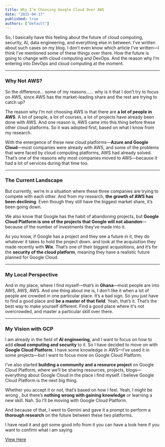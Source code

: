 ```yaml
---
title: Why I’m Choosing Google Cloud Over AWS
date: "2025-04-17"
published: true
authors: ["default"]
---
```


So, I basically have this feeling about the future of cloud computing, security, AI, data engineering, and everything else in between. I’ve written about such cases on my blog. I don’t even know which article I’ve written—I think I’ve mentioned some of these things over there. How the future is going to change with cloud computing and DevOps. And the reason why I’m entering into DevOps and cloud computing at the moment.

---

### Why Not AWS?

So the difference... some of my reasons...... why is it that  I don’t try to focus on AWS, since AWS has the market-leading share and the rest are trying to catch up?

The reason why I’m not choosing AWS is that there are **a lot of people in AWS**. A lot of people, a lot of courses, a lot of projects have already been done with AWS. And one reason is, AWS came into this thing before these other cloud platforms. So it was adopted first, based on what I know from my research.

With the emergence of these new cloud platforms—**Azure and Google Cloud**—most companies were already with AWS, and some of the problems that were faced by cloud computing platforms, AWS had already solved. That’s one of the reasons why most companies moved to AWS—because it had a lot of services during that time too.

---

### The Current Landscape

But currently, we’re in a situation where these three companies are trying to compete with each other. And from my research, **the growth of AWS has been declining**. Even though they still have the biggest market share, it’s been going down.

We also know that Google has the habit of abandoning projects, but **Google Cloud Platform is one of the projects that Google will not abandon**—because of the number of investments they’ve made into it. 

As you know, if Google has a project and they see a future in it, they do whatever it takes to hold the project down. and look at the acquisition they made recently with **Wix**. That’s one of their biggest acquisitions, and it’s for the **security of the cloud platform**, meaning they have a realistic future planned for Google Cloud.

---

### My Local Perspective

And in my place, where I find myself—that’s in **Ghana**—most people are into AWS, AWS, AWS. And one thing about me is, I don’t like it when a lot of people are crowded in one particular place. It’s a bad sign. So you just have to find a good place and **be a master of that field**. Yeah, that’s it. That’s the best way to make yourself different. Find a good place where it's not overcrowded, and master a particular skill over there.

---

### My Vision with GCP

I am already in the field of **AI engineering**, and I want to focus on how to add **cloud computing and security** to it. So I have decided to move on with **Google Cloud Platform**. I have some knowledge in AWS—I’ve used it in some projects—but I want to focus more on Google Cloud Platform.

I’ve also started **building a community and a resource project** on Google Cloud Platform, where we’ll be sharing resources, projects, blogs—everything about Google Cloud in the place i find myself. I believe Google Cloud Platform is the next big thing.

Whether you accept it or not, that’s based on how I feel.  Yeah, I might be wrong , but there’s **nothing wrong with gaining knowledge** or learning a new skill. Nah. So I’ll be moving with Google Cloud Platform.

And because of that, I went to Gemini and gave it a prompt to perform a **thorough research** on the future between these two platforms.

I have read it and got some good info from it 
you can have a look here if you want to confirm what i am saying


[View Here](https://docs.google.com/document/d/18JNwHf9tl-M3LRHFrSJ0b7kNvxQRSh2u_gkK61nbQDk/edit?usp=sharing)


